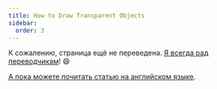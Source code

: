 ```yaml
---
title: How to Draw Transparent Objects
sidebar:
  order: 3
---
```


К сожалению, страница ещё не переведена. [Я всегда рад переводчикам](https://github.com/mrdoob/three.js)! 😄

[А пока можете почитать статью на английском языке](/manual/en/transparency.html).
